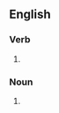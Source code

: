 ==English==

===Verb===
{{head|en|verb form}}

# {{en-third-person singular of|bisect}}

===Noun===
{{head|en|noun plural form}}
# {{plural of|bisect|lang=en}}